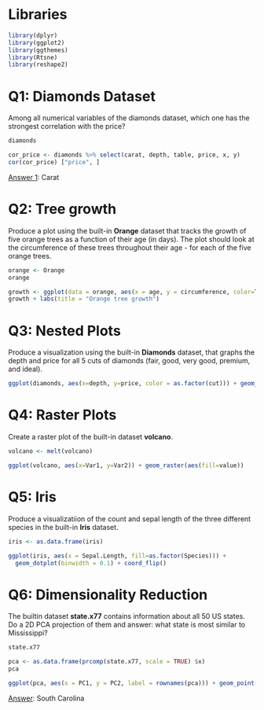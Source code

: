 # Libraries

```r
library(dplyr)
library(ggplot2)
library(ggthemes)
library(Rtsne)
library(reshape2)
```

# Q1: Diamonds Dataset

Among all numerical variables of the diamonds dataset, which one has the strongest correlation with the price?

```r
diamonds

cor_price <- diamonds %>% select(carat, depth, table, price, x, y)
cor(cor_price) ["price", ]
```

[Answer 1]{.underline}: Carat

# Q2: Tree growth

Produce a plot using the built-in **Orange** dataset that tracks the growth of five orange trees as a function of their age (in days). The plot should look at the circumference of these trees throughout their age - for each of the five orange trees.

```r
orange <- Orange
orange

growth <- ggplot(data = orange, aes(x = age, y = circumference, color=Tree)) + geom_path() +geom_point()
growth + labs(title = "Orange tree growth")
```

# Q3: Nested Plots

Produce a visualization using the built-in **Diamonds** dataset, that graphs the depth and price for all 5 cuts of diamonds (fair, good, very good, premium, and ideal).

```r
ggplot(diamonds, aes(x=depth, y=price, color = as.factor(cut))) + geom_point() + facet_grid(rows=vars(cut))      
```

# Q4: Raster Plots

Create a raster plot of the built-in dataset **volcano**.

```r
volcano <- melt(volcano)

ggplot(volcano, aes(x=Var1, y=Var2)) + geom_raster(aes(fill=value))
```

# Q5: Iris

Produce a visualizatiion of the count and sepal length of the three different species in the built-in **Iris** dataset.

```r
iris <- as.data.frame(iris)

ggplot(iris, aes(x = Sepal.Length, fill=as.factor(Species))) +
  geom_dotplot(binwidth = 0.1) + coord_flip()
```

# Q6: Dimensionality Reduction

The builtin dataset **state.x77** contains information about all 50 US states. Do a 2D PCA projection of them and answer: what state is most similar to Mississippi?

```r
state.x77

pca <- as.data.frame(prcomp(state.x77, scale = TRUE) $x)
pca

ggplot(pca, aes(x = PC1, y = PC2, label = rownames(pca))) + geom_point() + geom_text(size = 2)
```

[Answer]{.underline}: South Carolina
